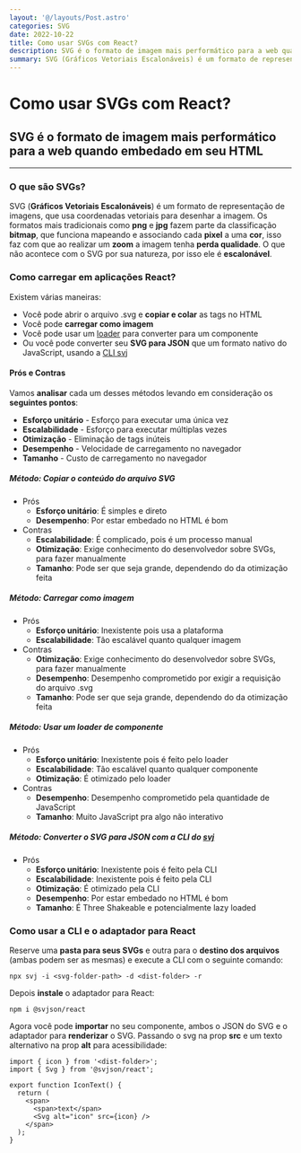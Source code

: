 ```yaml
---
layout: '@/layouts/Post.astro'
categories: SVG
date: 2022-10-22
title: Como usar SVGs com React?
description: SVG é o formato de imagem mais performático para a web quando embedado em seu HTML
summary: SVG (Gráficos Vetoriais Escalonáveis) é um formato de representação de imagens, que usa coordenadas vetoriais para desenhar a imagem
---
```


# Como usar SVGs com React?

## SVG é o formato de imagem mais performático para a web quando embedado em seu HTML

---

### O que são SVGs?

SVG (**Gráficos Vetoriais Escalonáveis**) é um formato de representação de imagens, que usa coordenadas vetoriais para desenhar a imagem. Os formatos mais tradicionais como **png** e **jpg** fazem parte da classificação **bitmap**, que funciona mapeando e associando cada **pixel** a uma **cor**, isso faz com que ao realizar um **zoom** a imagem tenha **perda qualidade**. O que não acontece com o SVG por sua natureza, por isso ele é **escalonável**.

### Como carregar em aplicações React?

Existem várias maneiras:

- Você pode abrir o arquivo .svg e **copiar e colar** as tags no HTML
- Você pode **carregar como imagem**
- Você pode usar um [loader](https://www.npmjs.com/package/@svgr/webpack 'npm svgr') para converter para um componente
- Ou você pode converter seu **SVG para JSON** que um formato nativo do JavaScript, usando a [CLI svj](https://www.npmjs.com/package/svj 'npm svj')

#### Prós e Contras

Vamos **analisar** cada um desses métodos levando em consideração os **seguintes pontos**:

- **Esforço unitário** - Esforço para executar uma única vez
- **Escalabilidade** - Esforço para executar múltiplas vezes
- **Otimização** - Eliminação de tags inúteis
- **Desempenho** - Velocidade de carregamento no navegador
- **Tamanho** - Custo de carregamento no navegador

##### Método: Copiar o conteúdo do arquivo SVG

- Prós
  - **Esforço unitário**: É simples e direto
  - **Desempenho**: Por estar embedado no HTML é bom
- Contras
  - **Escalabilidade**: É complicado, pois é um processo manual
  - **Otimização**: Exige conhecimento do desenvolvedor sobre SVGs, para fazer manualmente
  - **Tamanho**: Pode ser que seja grande, dependendo do da otimização feita

##### Método: Carregar como imagem

- Prós
  - **Esforço unitário**: Inexistente pois usa a plataforma
  - **Escalabilidade**: Tão escalável quanto qualquer imagem
- Contras
  - **Otimização**: Exige conhecimento do desenvolvedor sobre SVGs, para fazer manualmente
  - **Desempenho**: Desempenho comprometido por exigir a requisição do arquivo .svg
  - **Tamanho**: Pode ser que seja grande, dependendo do da otimização feita

##### Método: Usar um loader de componente

- Prós
  - **Esforço unitário**: Inexistente pois é feito pelo loader
  - **Escalabilidade**: Tão escalável quanto qualquer componente
  - **Otimização**: É otimizado pelo loader
- Contras
  - **Desempenho**: Desempenho comprometido pela quantidade de JavaScript
  - **Tamanho**: Muito JavaScript pra algo não interativo

##### Método: Converter o SVG para JSON com a CLI do [svj](https://www.npmjs.com/package/svj 'npm svj')

- Prós
  - **Esforço unitário**: Inexistente pois é feito pela CLI
  - **Escalabilidade**: Inexistente pois é feito pela CLI
  - **Otimização**: É otimizado pela CLI
  - **Desempenho**: Por estar embedado no HTML é bom
  - **Tamanho**: É Three Shakeable e potencialmente lazy loaded

### Como usar a CLI e o adaptador para React

Reserve uma **pasta para seus SVGs** e outra para o **destino dos arquivos** (ambas podem ser as mesmas) e execute a CLI com o seguinte comando:

```shell
npx svj -i <svg-folder-path> -d <dist-folder> -r
```

Depois **instale** o adaptador para React:

```shell
npm i @svjson/react
```

Agora você pode **importar** no seu componente, ambos o JSON do SVG e o adaptador para **renderizar** o SVG. Passando o svg na prop **src** e um texto alternativo na prop **alt** para acessibilidade:

```tsx
import { icon } from '<dist-folder>';
import { Svg } from '@svjson/react';

export function IconText() {
  return (
    <span>
      <span>text</span>
      <Svg alt="icon" src={icon} />
    </span>
  );
}
```

